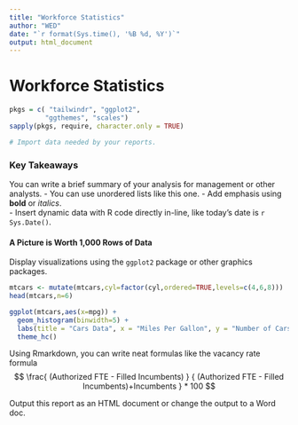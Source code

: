 ```yaml
---
title: "Workforce Statistics"
author: "WED"
date: "`r format(Sys.time(), '%B %d, %Y')`"
output: html_document
---
```


# Workforce Statistics

```r
pkgs = c( "tailwindr", "ggplot2", 
         "ggthemes", "scales")
sapply(pkgs, require, character.only = TRUE)
```

```r
# Import data needed by your reports.
```

### Key Takeaways
You can write a brief summary of your analysis for management or other analysts.
- You can use unordered lists like this one.
- Add emphasis using **bold** or *italics*.  
- Insert dynamic data with R code directly in-line, like today's date is `r Sys.Date()`.

#### A Picture is Worth 1,000 Rows of Data
Display visualizations using the `ggplot2` package or other graphics packages.   
```r
mtcars <- mutate(mtcars,cyl=factor(cyl,ordered=TRUE,levels=c(4,6,8)))
head(mtcars,n=6)

ggplot(mtcars,aes(x=mpg)) + 
  geom_histogram(binwidth=5) +
  labs(title = "Cars Data", x = "Miles Per Gallon", y = "Number of Cars") +
  theme_hc()

```


Using Rmarkdown, you can write neat formulas like the vacancy rate formula 
$$
\frac{ (Authorized FTE - Filled Incumbents) } { (Authorized FTE - Filled Incumbents)+Incumbents } * 100 
$$

Output this report as an HTML document or change the output to a Word doc.
